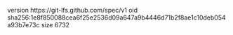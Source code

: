 version https://git-lfs.github.com/spec/v1
oid sha256:1e8f850088cea6f25e2536d09a647a9b4446d71b2f8ae1c10deb054a93b7e73c
size 6732
